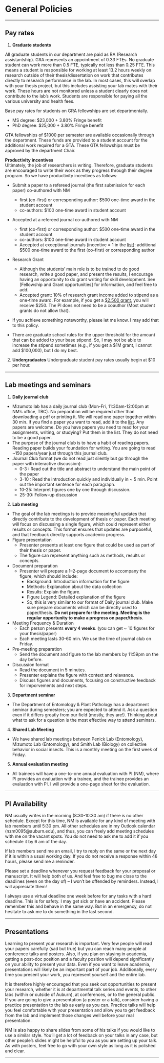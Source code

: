 # General Policies

----------

## Pay rates
  
1. **Graduate students**

All graduate students in our department are paid as RA (Research assistantship). GRA represents an appointment of 0.33 FTEs. No graduate student can work more than 0.5 FTE, typically not less than 0.25 FTE. This means a student is responsible for working at least 13.2 hours weekly on research outside of their thesis/dissertation on work that contributes directly to research performance in the lab. In most cases, this will overlap with your thesis project, but this includes assisting your lab mates with their work. These hours are not monitored unless a student clearly does not contribute to the lab's work. Students are responsible for paying all the various university and health fees.   

Base pay rates for students on GRA fellowships are set departmentally.

* MS degree: $23,000 + 3.80% Fringe benefit
* PhD degree: $25,000 + 3.80% Fringe benefit

GTA fellowships of $1000 per semester are available occasionally through the department. These funds are provided to a student account for the additional work required for a GTA. These GTA fellowships must be approved by the department Chair.

**Productivity incentives**  
Ultimately, the job of researchers is writing. Therefore, graduate students are encouraged to write their work as they progress through their degree program. So we have productivity incentives as follows:

* Submit a paper to a refereed journal (the first submission for each paper) co-authored with NM
  + first (co-first) or corresponding author: $500 one-time award in the student account
  + co-authors: $100 one-time award in student account

* Accepted at a refereed journal co-authored with NM
  + first (co-first) or corresponding author: $500 one-time award in the student account
  + co-authors: $100 one-time award in student account
  + Accepted at exceptional journals (incentive = 1 in the [list](https://docs.google.com/spreadsheets/d/1tNzj1UMuvO9vShVRI0QanOSFvRSSd8Q5cm1ndOqWjYg/edit?gid=1450194090#gid=1450194090)): additional $500 one-time award to the first (co-first) or corresponding author

* Research Grant
  + Although the students' main role is to be trained to do good research, write a good paper, and present the results, I encourage having an opportunity to do grant writing for skill development. See [Fellowship and Grant opportunities] for information, and feel free to add.
  + Accepted grant: 10% of research grant income added to stipend as a one-time award. For example, if you get a [$2,500 grant](https://iussi.cyberbee.net/awards/), you will receive $250. The PI does not need to be a coauthor (Most student grants do not allow that).

* If you achieve something noteworthy, please let me know. I may add that to this policy.

* There are graduate school rules for the upper threshold for the amount that can be added to your base stipend. So, I may not be able to increase the stipend sometimes (e.g., if you get a $1M grant, I cannot add $100,000), but I do my best. 

2. **Undergraduates**
Undergraduate student pay rates usually begin at $10 per hour.

----------

## Lab meetings and seminars

1. **Daily journal club**
  + Mizumoto lab has a daily journal club (Mon-Fri, 11:30am-12:00pm at NM's office, TBC). No preparation will be required other than downloading a pdf or printing it. We will read one paper together within 30 min. If you find a paper you want to read, add it to the [list](https://docs.google.com/spreadsheets/d/1oH9S6sksLE8oym9vj8eIPnwtD1yuOtqDAbN96wR89H0/edit?gid=0#gid=0). Any papers are welcome. Do you have papers you need to read for your assignments, writing, or studying? Put them in the list. They do not need to be a good paper.
  + The purpose of the journal club is to have a habit of reading papers. Reading paper builds your foundation for writing. You are going to read ~150 papers/year just through this journal club.
  + Journal Club format (we do not read just silently but go through the paper with interactive discussion):
    + 0-3  : Read out the title and abstract to understand the main point of the paper
    + 3-10 : Read the introduction quickly and individually in ~ 5 min. Point out the important sentence for each paragraph.
    + 10-25: Interpret figures one by one through discussion.
    + 25-30: Follow-up discussion

2. **Lab meeting**
  + The goal of the lab meetings is to provide meaningful updates that directly contribute to the development of thesis or paper. Each meeting will focus on discussing a single figure, which could represent either results or concepts. This format ensures that updates are purposeful, and that feedback directly supports academic progress.
  + Figure presentation
    + Presenter presents at least one figure that could be used as part of their thesis or paper.
    + The figure can represent anything such as methods, results or concepts.
  + Document preparation
    + Presenter will prepare a 1–2-page document to accompany the figure, which should include:
      + Background: Introduction information for the figure
      + Methods: Explanation about the data collection
      + Results: Explain the figure.
      + Figure Legend: Detailed explanation of the figure 
      + So, this is very similar to our format of Daily journal club. Make sure prepare documents which can be directly used to paper/thesis. **Do not prepare for the meeting. Meeting is the regular opportunity to make a progress on paper/thesis**.
  + Meeting Frequency & Duration
    + Each person presents **every 4 weeks**. (you can get ~ 10 figures for your thesis/paper)
    + Each meeting lasts 30-60 min. We use the time of journal club on Friday.
  + Pre-meeting preparation
    + Send the document and figure to the lab members by 11:59pm on the day before.
  + Discussion format
    + Read the document in 5 minutes.
    + Presenter explains the figure with context and relavance.
    + Discuss figures and documents, focusing on constructive feedback for imporvements and next steps.

3. **Department seminar**
  + The Department of Entomology & Plant Pathology has a department seminar during semesters; you are expected to attend it. Ask a question even if it differs greatly from our field (mostly, they are!). Thinking about what to ask for a question is the most effective way to attend seminars.

4. **Shared Lab Meeting**
  + We have shared lab meetings between Penick Lab (Entomology), Mizumoto Lab (Entomology), and Smith Lab (Biology) on collective behavior in social insects. This is a monthly meeting on the first week of Friday.

5. **Annual evaluation meeting**
  + All trainees will have a one-to-one annual evaluation with PI (NM), where PI provides an evaluation with a trainee, and the trainee provides an evaluation with PI. I will provide a one-page sheet for the evaluation.

----------
 
## PI Availability

NM usually writes in the morning (8:30-10:30 am) if there is no other schedule. Except for this time, NM is available for any kind of meeting with lab members until 5:30 pm. All other schedules are in my Outlook calendar (nzm0095@auburn.edu), and thus, you can freely add meeting schedules with me on the vacant spots. You do not need to ask me to add it if you schedule it by 6 am of the day.  
 
If lab members send me an email, I try to reply on the same or the next day if it is within a usual working day. If you do not receive a response within 48 hours, please send me a reminder.
 
Please set a deadline whenever you request feedback for your proposal or manuscript. It will help both of us. And feel free to bug me close to the deadlines (even on the day of) -- I won't be offended by reminders. Instead, I will appreciate them!
 
I always use a virtual deadline one week before for any tasks with a hard deadline. This is for safety. I may get sick or have an accident. Please remember this and behave in the same way. But in an emergency, do not hesitate to ask me to do something in the last second.
 
----------

## Presentations

Learning to present your research is important. Very few people will read your papers carefully (sad but true) but you can reach many people at conference talks and posters. Also, if you plan on staying in academia, getting a post-doc position and a faculty position will depend significantly on your ability to present your data. Even if you want to leave academia, presentations will likely be an important part of your job. Additionally, every time you present your work, you represent yourself and the entire lab.

It is therefore highly encouraged that you seek out opportunities to present your research, whether it is at departmental talk series and events, to other labs (within or outside of Auburn), at conferences, or to the general public. If you are going to give a presentation (a poster or a talk), consider having a practice presentation to the lab as early as you can. Practice talks will help you feel comfortable with your presentation and allow you to get feedback from the lab and implement those changes well before your real presentation.
 
NM is also happy to share slides from some of his talks if you would like to use a similar style. You’ll get a lot of feedback on your talks in any case, but other people’s slides might be helpful to you as you are setting up your talk. As with posters, feel free to go with your own style as long as it is polished and clear.

----------
<!--
## Recommendation Letters
 
Letters of recommendation are extremely important for getting new positions and grants. You can count on NM to write you a letter if you have been in the lab for at least one year (it’s hard to really know someone if they have only been around for a few months). Exceptions can be made if students or post-docs are applying for fellowships shortly after starting in the lab. If you need a letter, notify NM as soon as possible with the deadline and send your CV and any relevant instructions for the content of the letter. If the letter is for a grant, also include your specific aims. 
-->

